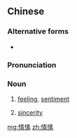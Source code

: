 ==Chinese==
{{zh-forms}}

===Alternative forms===
* {{m|zh|情素|sc=Hani}}

===Pronunciation===
{{zh-pron
|m=qíngsù
|cat=n
}}

===Noun===
{{zh-noun}}

# {{lb|zh|literary}} [[feeling]], [[sentiment]]
# {{lb|zh|literary}} [[sincerity]]

[[mg:情愫]]
[[zh:情愫]]